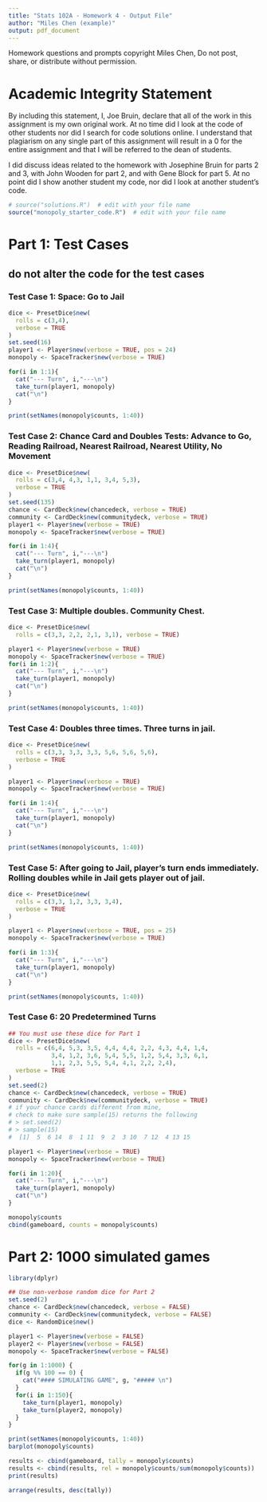 ```yaml
---
title: "Stats 102A - Homework 4 - Output File"
author: "Miles Chen (example)"
output: pdf_document
---
```


Homework questions and prompts copyright Miles Chen, Do not post, share, or distribute without permission.

# Academic Integrity Statement

By including this statement, I, Joe Bruin, declare that all of the work in this assignment is my own original work. At no time did I look at the code of other students nor did I search for code solutions online. I understand that plagiarism on any single part of this assignment will result in a 0 for the entire assignment and that I will be referred to the dean of students.

I did discuss ideas related to the homework with Josephine Bruin for parts 2 and 3, with John Wooden for part 2, and with Gene Block for part 5. At no point did I show another student my code, nor did I look at another student's code.


```r
# source("solutions.R")  # edit with your file name
source("monopoly_starter_code.R")  # edit with your file name
```

\pagebreak

# Part 1: Test Cases

## do not alter the code for the test cases

### Test Case 1: Space: Go to Jail

```r
dice <- PresetDice$new(
  rolls = c(3,4),
  verbose = TRUE
)
set.seed(16)
player1 <- Player$new(verbose = TRUE, pos = 24)
monopoly <- SpaceTracker$new(verbose = TRUE)

for(i in 1:1){
  cat("--- Turn", i,"---\n")
  take_turn(player1, monopoly)
  cat("\n")
}

print(setNames(monopoly$counts, 1:40))
```

\pagebreak

### Test Case 2: Chance Card and Doubles Tests: Advance to Go, Reading Railroad, Nearest Railroad, Nearest Utility, No Movement

```r
dice <- PresetDice$new(
  rolls = c(3,4, 4,3, 1,1, 3,4, 5,3),
  verbose = TRUE
)
set.seed(135)
chance <- CardDeck$new(chancedeck, verbose = TRUE)
community <- CardDeck$new(communitydeck, verbose = TRUE)
player1 <- Player$new(verbose = TRUE)
monopoly <- SpaceTracker$new(verbose = TRUE)

for(i in 1:4){
  cat("--- Turn", i,"---\n")
  take_turn(player1, monopoly)
  cat("\n")
}

print(setNames(monopoly$counts, 1:40))
```
\pagebreak

### Test Case 3: Multiple doubles. Community Chest.
```r
dice <- PresetDice$new(
  rolls = c(3,3, 2,2, 2,1, 3,1), verbose = TRUE)

player1 <- Player$new(verbose = TRUE)
monopoly <- SpaceTracker$new(verbose = TRUE)
for(i in 1:2){
  cat("--- Turn", i,"---\n")
  take_turn(player1, monopoly)
  cat("\n")
}

print(setNames(monopoly$counts, 1:40))
```

\pagebreak

### Test Case 4: Doubles three times. Three turns in jail.
```r
dice <- PresetDice$new(
  rolls = c(3,3, 3,3, 3,3, 5,6, 5,6, 5,6),
  verbose = TRUE
)

player1 <- Player$new(verbose = TRUE)
monopoly <- SpaceTracker$new(verbose = TRUE)

for(i in 1:4){
  cat("--- Turn", i,"---\n")
  take_turn(player1, monopoly)
  cat("\n")
}

print(setNames(monopoly$counts, 1:40))
```

\pagebreak

### Test Case 5: After going to Jail, player's turn ends immediately. Rolling doubles while in Jail gets player out of jail.
```r
dice <- PresetDice$new(
  rolls = c(3,3, 1,2, 3,3, 3,4),
  verbose = TRUE
)

player1 <- Player$new(verbose = TRUE, pos = 25)
monopoly <- SpaceTracker$new(verbose = TRUE)

for(i in 1:3){
  cat("--- Turn", i,"---\n")
  take_turn(player1, monopoly)
  cat("\n")
}

print(setNames(monopoly$counts, 1:40))
```

\pagebreak

### Test Case 6: 20 Predetermined Turns

```r
## You must use these dice for Part 1
dice <- PresetDice$new(
  rolls = c(6,4, 5,3, 3,5, 4,4, 4,4, 2,2, 4,3, 4,4, 1,4,
            3,4, 1,2, 3,6, 5,4, 5,5, 1,2, 5,4, 3,3, 6,1,
            1,1, 2,3, 5,5, 5,4, 4,1, 2,2, 2,4),
  verbose = TRUE
)
set.seed(2)
chance <- CardDeck$new(chancedeck, verbose = TRUE)
community <- CardDeck$new(communitydeck, verbose = TRUE)
# if your chance cards different from mine,
# check to make sure sample(15) returns the following
# > set.seed(2)
# > sample(15)
#  [1]  5  6 14  8  1 11  9  2  3 10  7 12  4 13 15
```


```r
player1 <- Player$new(verbose = TRUE)
monopoly <- SpaceTracker$new(verbose = TRUE)

for(i in 1:20){
  cat("--- Turn", i,"---\n")
  take_turn(player1, monopoly)
  cat("\n")
}

monopoly$counts
cbind(gameboard, counts = monopoly$counts)
```


# Part 2: 1000 simulated games
```r
library(dplyr)
```


```r
## Use non-verbose random dice for Part 2
set.seed(2)
chance <- CardDeck$new(chancedeck, verbose = FALSE)
community <- CardDeck$new(communitydeck, verbose = FALSE)
dice <- RandomDice$new()

player1 <- Player$new(verbose = FALSE)
player2 <- Player$new(verbose = FALSE)
monopoly <- SpaceTracker$new(verbose = FALSE)

for(g in 1:1000) {
  if(g %% 100 == 0) {
    cat("#### SIMULATING GAME", g, "##### \n")
  }
  for(i in 1:150){
    take_turn(player1, monopoly)
    take_turn(player2, monopoly)
  }
}

print(setNames(monopoly$counts, 1:40))
barplot(monopoly$counts)

results <- cbind(gameboard, tally = monopoly$counts)
results <- cbind(results, rel = monopoly$counts/sum(monopoly$counts))
print(results)

arrange(results, desc(tally))
```

